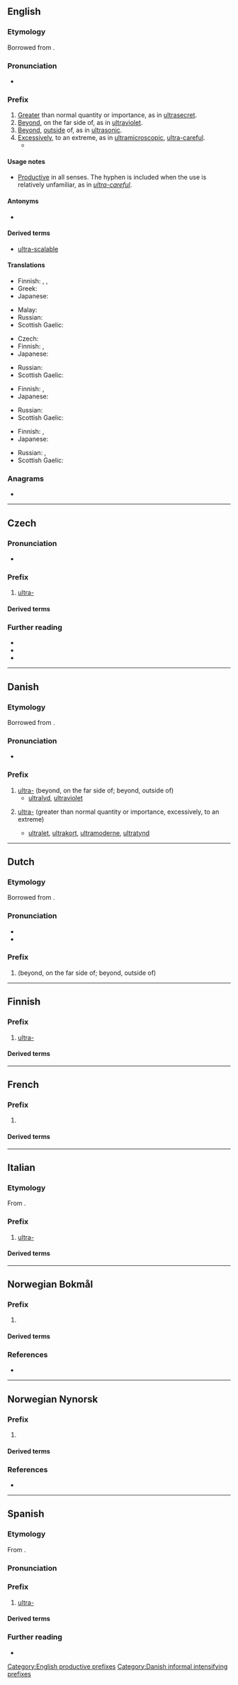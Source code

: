 {{also|ultra|ultrà}}
==English==

===Etymology===
Borrowed from {{bor|en|la|ultrā||beyond}}.

===Pronunciation===
* {{IPA|en|/ˈʌltɹə/}}

===Prefix===
{{en-prefix}}

# [[greater|Greater]] than normal quantity or importance, as in [[ultrasecret]].
# [[beyond|Beyond]], on the far side of, as in [[ultraviolet]].
# [[beyond|Beyond]], [[outside]] of, as in [[ultrasonic]].
# [[excessively|Excessively]], to an extreme, as in [[ultramicroscopic]], [[ultra-careful]].
#* {{quote-journal|en|date=2013-05-17
|author=George Monbiot|authorlink=George Monbiot
|title=Money just makes the rich suffer
|volume=188|issue=23|page=19
|magazine={{w|The Guardian Weekly}}
|url=http://www.guardian.co.uk/commentisfree/2013/may/06/politics-envy-keenest-rich
|passage=In order to grant the rich these pleasures, the social contract is reconfigured. [&hellip;]&nbsp; The public realm is privatised, the regulations restraining the '''ultra-'''wealthy and the companies they control are abandoned, and Edwardian levels of inequality are almost fetishised.}}

====Usage notes====
* [[productive|Productive]] in all senses. The hyphen is included when the use is relatively unfamiliar, as in ''[[ultra-careful]]''.

====Antonyms====
* {{l|en|infra-}}

====Derived terms====
* [[ultra-scalable]]
{{prefixsee|en}}

====Translations====
{{trans-top|greater than normal quantity or importance}}
* Finnish: {{t+|fi|huippu|alt=huippu-}}, {{t|fi|erikois-}}, {{t+|fi|ultra-}}
* Greek: {{t+|el|υπερ-}}
* Japanese: {{l|ja|超|tr=ちょう, chō}}
{{trans-mid}}
* Malay: {{t+|ms|ultra-}}
* Russian: {{t+|ru|сверх-}}
* Scottish Gaelic: {{t|gd|os-}}
{{trans-bottom}}

{{trans-top|beyond, on the far side of}}
* Czech: {{t|cs|ultra-}}
* Finnish: {{t+|fi|yli-}}, {{t+|fi|ultra-}}
* Japanese: {{l|ja|超|tr=ちょう, chō}}
{{trans-mid}}
* Russian: {{t+|ru|ультра-}}
* Scottish Gaelic: {{t|gd|os-}}
{{trans-bottom}}

{{trans-top|beyond, outside of}}
* Finnish: {{t+|fi|yli-}}, {{t+|fi|ultra-}}
* Japanese: {{l|ja|超|tr=ちょう, chō}}
{{trans-mid}}
* Russian: {{t+|ru|сверх-}}
* Scottish Gaelic: {{t|gd|os-}}
{{trans-bottom}}

{{trans-top|excessively, to an extreme}}
* Finnish: {{t+|fi|yli-}}, {{t+|fi|ultra-}}
* Japanese: {{l|ja|超|tr=ちょう, chō}}
{{trans-mid}}
* Russian: {{t+|ru|ультра-}}, {{t+|ru|сверх-}}
* Scottish Gaelic: {{t|gd|os-}}
{{trans-bottom}}

===Anagrams===
* {{anagrams|en|a=alrtu|lutar}}

[[Category:English productive prefixes]]

----

==Czech==

===Pronunciation===
* {{cs-IPA}}

===Prefix===
{{head|cs|prefix}}

# [[#English|ultra-]]
#: {{prefixusex|cs|fialový|ultrafialový}}

====Derived terms====
{{prefixsee|cs}}

===Further reading===
* {{R:PSJC}}
* {{R:SSJC}}
* {{R:Slovnik afixu}}

----

==Danish==

===Etymology===
Borrowed from {{bor|da|la|ultrā||beyond}}.

===Pronunciation===
* {{IPA|da|/ultra-/|[ˈultˢʁ̥ɑˈ-]|[ˈultˢʁ̥ɑˌ-]}}

===Prefix===
{{da-prefix}}

# [[ultra#English|ultra-]] (beyond, on the far side of; beyond, outside of)
#* [[ultralyd]], [[ultraviolet]]
# {{lb|da|informal}} [[ultra#English|ultra-]] (greater than normal quantity or importance, excessively, to an extreme)
#* [[ultralet]], [[ultrakort]], [[ultramoderne]], [[ultratynd]]

[[Category:Danish informal intensifying prefixes]]

----

==Dutch==

===Etymology===
Borrowed from {{bor|nl|la|ultrā||beyond}}.

===Pronunciation===
* {{IPA|nl|/ˈʏl.traː/}}
* {{audio|nl|Nl-ultra-.ogg|Audio}}

===Prefix===
{{head|nl|prefix}}

# {{l|en|ultra-}} (beyond, on the far side of; beyond, outside of)

----

==Finnish==

===Prefix===
{{head|fi|prefix}}

# [[#English|ultra-]]

====Derived terms====
{{prefixsee|fi}}

----

==French==

===Prefix===
{{head|fr|prefix}}

# {{l|en|ultra-}}

====Derived terms====
{{prefixsee|fr}}

----

==Italian==

===Etymology===
From {{der|it|la|ultrā||beyond}}.

===Prefix===
{{head|it|prefix}}

# [[#English|ultra-]]

====Derived terms====
{{prefixsee|it}}

----

==Norwegian Bokmål==

===Prefix===
{{head|nb|prefix}}

# {{l|en|ultra-}} {{q|as for English}}

====Derived terms====
{{prefixsee|nb}}

===References===
* {{R:The Bokmål Dictionary}}

----

==Norwegian Nynorsk==

===Prefix===
{{head|nn|prefix}}

# {{l|en|ultra-}} {{q|as for English}}

====Derived terms====
{{prefixsee|nn}}

===References===
* {{R:The Nynorsk Dictionary}}

----

==Spanish==

===Etymology===
From {{der|es|la|ultrā}}.

===Pronunciation===
{{es-IPA}}

===Prefix===
{{es-prefix}}

# [[#English|ultra-]]

====Derived terms====
{{prefixsee|es}}

===Further reading===
* {{R:DRAE}}